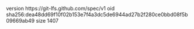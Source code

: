 version https://git-lfs.github.com/spec/v1
oid sha256:dea48dd69f10f02b153e7f4a3dc5de6944ad27b2f280ce0bbd08f5b09669ab49
size 1407
